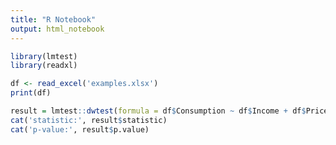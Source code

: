 ```yaml
---
title: "R Notebook"
output: html_notebook
---
```


```r
library(lmtest)
library(readxl)
```

```r
df <- read_excel('examples.xlsx')
print(df)
```

```r
result = lmtest::dwtest(formula = df$Consumption ~ df$Income + df$Price)
cat('statistic:', result$statistic)
cat('p-value:', result$p.value)
```
